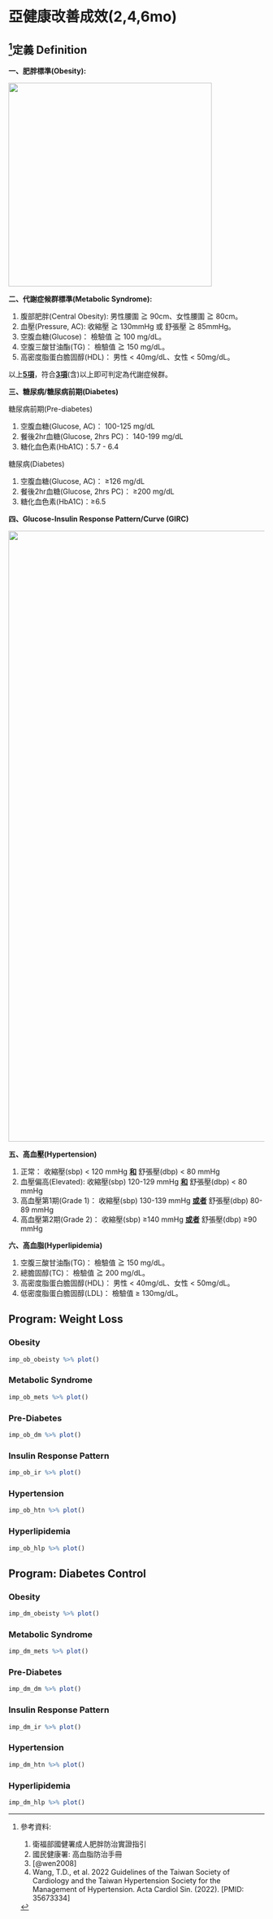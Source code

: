 # 亞健康改善成效(2,4,6mo)

## [^05-improvement-1]定義 Definition {#imp_def}

[^05-improvement-1]: 參考資料:

    1.  衛福部國健署成人肥胖防治實證指引
    2.  國民健康署: 高血脂防治手冊
    3.  [@wen2008]
    4.  Wang, T.D., et al. 2022 Guidelines of the Taiwan Society of Cardiology and the Taiwan Hypertension Society for the Management of Hypertension. Acta Cardiol Sin. (2022). [PMID: 35673334]

**一、肥胖標準(Obesity):**

![](https://raw.githubusercontent.com/cofit-msl/genesisclinic/main/image/ob_def_bmi.png){width="400"}

**二、代謝症候群標準(Metabolic Syndrome):**

1.  腹部肥胖(Central Obesity): 男性腰圍 ≧ 90cm、女性腰圍 ≧ 80cm。
2.  血壓(Pressure, AC): 收縮壓 ≧ 130mmHg 或 舒張壓 ≧ 85mmHg。
3.  空腹血糖(Glucose)： 檢驗值 ≧ 100 mg/dL。
4.  空腹三酸甘油酯(TG)： 檢驗值 ≧ 150 mg/dL。
5.  高密度脂蛋白膽固醇(HDL)： 男性 \< 40mg/dL、女性 \< 50mg/dL。

以上[**5項**]{.underline}，符合[**3項**]{.underline}(含)以上即可判定為代謝症候群。

**三、糖尿病/糖尿病前期(Diabetes)**

糖尿病前期(Pre-diabetes)

1.  空腹血糖(Glucose, AC)： 100-125 mg/dL
2.  餐後2hr血糖(Glucose, 2hrs PC)： 140-199 mg/dL
3.  糖化血色素(HbA1C)：5.7 - 6.4

糖尿病(Diabetes)

1.  空腹血糖(Glucose, AC)： ≥126 mg/dL
2.  餐後2hr血糖(Glucose, 2hrs PC)： ≥200 mg/dL
3.  糖化血色素(HbA1C)：≥6.5

**四、Glucose-Insulin Response Pattern/Curve (GIRC)**

![](https://raw.githubusercontent.com/jim25287/CG_report/main/image/girc_class.png){width="1200"}

**五、高血壓(Hypertension)**

1.  正常： 收縮壓(sbp) \< 120 mmHg [**和**]{.underline} 舒張壓(dbp) \< 80 mmHg
2.  血壓偏高(Elevated): 收縮壓(sbp) 120-129 mmHg [**和**]{.underline} 舒張壓(dbp) \< 80 mmHg
3.  高血壓第1期(Grade 1)： 收縮壓(sbp) 130-139 mmHg [**或者**]{.underline} 舒張壓(dbp) 80-89 mmHg
4.  高血壓第2期(Grade 2)： 收縮壓(sbp) ≥140 mmHg [**或者**]{.underline} 舒張壓(dbp) ≥90 mmHg

**六、高血脂(Hyperlipidemia)**

1.  空腹三酸甘油酯(TG)： 檢驗值 ≧ 150 mg/dL。
2.  總膽固醇(TC)： 檢驗值 ≧ 200 mg/dL。
3.  高密度脂蛋白膽固醇(HDL)： 男性 \< 40mg/dL、女性 \< 50mg/dL。
4.  低密度脂蛋白膽固醇(LDL)： 檢驗值 ≥ 130mg/dL。

## Program: Weight Loss {#imp_ob}

### Obesity

```r
imp_ob_obeisty %>% plot()

```

### Metabolic Syndrome

```r
imp_ob_mets %>% plot()

```

### Pre-Diabetes

```r
imp_ob_dm %>% plot()

```

### Insulin Response Pattern

```r
imp_ob_ir %>% plot()

```

### Hypertension

```r
imp_ob_htn %>% plot()

```

### Hyperlipidemia

```r
imp_ob_hlp %>% plot()

```

## Program: Diabetes Control {#imp_dm}

### Obesity

```r
imp_dm_obeisty %>% plot()

```

### Metabolic Syndrome

```r
imp_dm_mets %>% plot()

```

### Pre-Diabetes

```r
imp_dm_dm %>% plot()

```

### Insulin Response Pattern

```r
imp_dm_ir %>% plot()

```

### Hypertension

```r
imp_dm_htn %>% plot()

```

### Hyperlipidemia

```r
imp_dm_hlp %>% plot()

```
